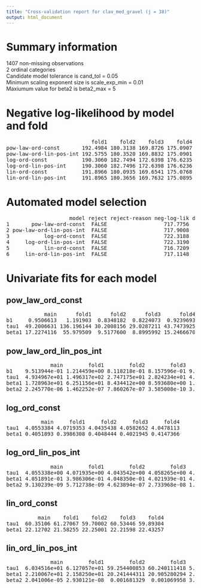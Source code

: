 ```yaml
---
title: "Cross-validation report for clav_med_gravel (j = 38)"
output: html_document
---
```

# Summary information
1407 non-missing observations  
2 ordinal categories  
Candidate model tolerance is cand_tol = 0.05  
Minimum scaling exponent size is scale_exp_min = 0.01  
Maxiumum value for beta2 is beta2_max = 5  

# Negative log-likelihood by model and fold
<pre>
                           fold1    fold2    fold3    fold4  
pow-law-ord-const       192.4984 180.3138 169.8726 175.0907  
pow-law-ord-lin-pos-int 192.5755 180.3520 169.8832 175.0901  
log-ord-const           190.3060 182.7494 172.6398 176.6235  
log-ord-lin-pos-int     190.3060 182.7496 172.6398 176.6236  
lin-ord-const           191.8966 180.0935 169.6541 175.0768  
lin-ord-lin-pos-int     191.8965 180.3656 169.7632 175.0895  
</pre>
# Automated model selection
<pre>
                    model reject reject-reason neg-log-lik delta-neg-log-lik model-rank  
1       pow-law-ord-const  FALSE                  717.7756         1.0546637          3  
2 pow-law-ord-lin-pos-int  FALSE                  717.9008         1.1798865          4  
3           log-ord-const  FALSE                  722.3188         5.5978530          5  
4     log-ord-lin-pos-int  FALSE                  722.3190         5.5981023          6  
5           lin-ord-const  FALSE                  716.7209         0.0000000          1  
6     lin-ord-lin-pos-int  FALSE                  717.1148         0.3938418          2  
</pre>
# Univariate fits for each model
## pow_law_ord_const  
<pre>
            main      fold1      fold2      fold3      fold4  
b1     0.9506613   1.191903  0.8348182  0.8224073  0.9239693  
tau1  49.2006631 136.196144 30.2008156 29.0287211 43.7473925  
beta1 17.2274116  55.979509  9.5177600  8.8995992 15.2466670  
</pre>
## pow_law_ord_lin_pos_int  
<pre>
              main        fold1        fold2        fold3        fold4  
b1    9.513944e-01 1.214459e+00 8.118218e-01 8.157596e-01 9.268132e-01  
tau1  4.934967e+01 1.496317e+02 2.747175e+01 2.824234e+01 4.426339e+01  
beta1 1.728963e+01 6.251156e+01 8.434412e+00 8.593680e+00 1.546668e+01  
beta2 2.245770e-06 1.462252e-07 7.860267e-07 3.585008e-10 3.852685e-06  
</pre>
## log_ord_const  
<pre>
           main     fold1     fold2     fold3     fold4  
tau1  4.0553384 4.0719353 4.0435438 4.0582652 4.0478113  
beta1 0.4051893 0.3986308 0.4048444 0.4021945 0.4147366  
</pre>
## log_ord_lin_pos_int  
<pre>
              main        fold1        fold2        fold3        fold4  
tau1  4.055338e+00 4.071935e+00 4.043542e+00 4.058265e+00 4.047810e+00  
beta1 4.051891e-01 3.986306e-01 4.048350e-01 4.021939e-01 4.147328e-01  
beta2 9.130239e-09 5.712738e-09 4.623894e-07 2.733968e-08 1.790287e-07  
</pre>
## lin_ord_const  
<pre>
          main    fold1    fold2    fold3    fold4  
tau1  60.35106 61.27067 59.70002 60.53446 59.89304  
beta1 22.12702 21.58255 22.25001 22.21598 22.43257  
</pre>
## lin_ord_lin_pos_int  
<pre>
              main        fold1        fold2        fold3        fold4  
tau1  6.034516e+01 6.127057e+01 59.254400853 60.240111418 5.979709e+01  
beta1 2.210067e+01 2.158250e+01 20.241444311 20.905280294 2.199621e+01  
beta2 2.041006e-05 2.930121e-08  0.001681329  0.001069958 3.421579e-04  
</pre>
